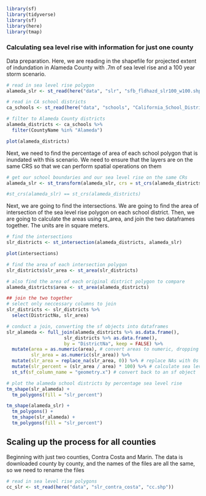 ```r
library(sf)
library(tidyverse)
library(sf)
library(here)
library(tmap)
```


### Calculating sea level rise with information for just one county

Data preparation. Here, we are reading in the shapefile for projected extent of indundation in Alameda County with .7m of sea level rise and a 100 year storm scenario.

```r
# read in sea level rise polygon
alameda_slr <- st_read(here("data", "slr", "sfb_fldhazd_slr100_w100.shp"))

# read in CA school districts
ca_schools <- st_read(here("data", "schools", "California_School_District_Areas_2022-23.shp"))

# filter to Alameda County districts
alameda_districts <- ca_schools %>% 
  filter(CountyName %in% "Alameda")

plot(alameda_districts)
```

Next, we need to find the percentage of area of each school polygon that is inundated with this scenario. We need to ensure that the layers are on the same CRS so that we can perform spatial operations on them

```r
# get our school boundaries and our sea level rise on the same CRs
alameda_slr <- st_transform(alameda_slr, crs = st_crs(alameda_districts))

#st_crs(alameda_slr) == st_crs(alameda_districts)
```

Next, we are going to find the intersections. We are going to find the area of intersection of the sea level rise polygon on each school district. Then, we are going to calculate the areas using st_area, and join the two dataframes together. The units are in square meters.
```r
# find the intersections
slr_districts <- st_intersection(alameda_districts, alameda_slr)

plot(intersections)

# find the area of each intersection polygon
slr_districts$slr_area <- st_area(slr_districts)

# also find the area of each original district polygon to compare
alameda_districts$area <- st_area(alameda_districts)

## join the two together
# select only neccessary columns to join
slr_districts <- slr_districts %>% 
  select(DistrictNa, slr_area)

# conduct a join, converting the sf objects into dataframes
slr_alameda <- full_join(alameda_districts %>% as.data.frame(), 
                     slr_districts %>% as.data.frame(), 
                     by = "DistrictNa", keep = FALSE) %>% 
  mutate(area = as.numeric(area), # convert areas to numeric, dropping the units
         slr_area = as.numeric(slr_area)) %>% 
  mutate(slr_area = replace_na(slr_area, 0)) %>% # replace NAs with 0s
  mutate(slr_percent = (slr_area / area) * 100) %>% # calculate sea level rise inundation percentage
  st_sf(sf_column_name = "geometry.x") # convert back to an sf object
```

```r
# plot the alameda school districts by percentage sea level rise
tm_shape(slr_alameda) +
  tm_polygons(fill = "slr_percent")

tm_shape(alameda_slr) +
  tm_polygons() +
  tm_shape(slr_alameda) +
  tm_polygons(fill = "slr_percent")
```


## Scaling up the process for all counties

Beginning with just two counties, Contra Costa and Marin. The data is downloaded county by county, and the names of the files are all the same, so we need to rename the files

```r
# read in sea level rise polygons
cc_slr <- st_read(here("data", "slr_contra_costa", "cc.shp"))

```


